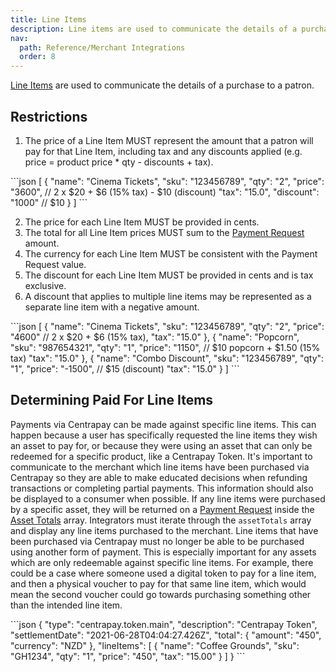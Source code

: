 ```yaml
---
title: Line Items
description: Line items are used to communicate the details of a purchase to a patron.
nav:
  path: Reference/Merchant Integrations
  order: 8
---
```


[Line Items](/api/payment-requests#line-item-model) are used to communicate the details of a purchase to a patron.

## Restrictions

1. The price of a Line Item MUST represent the amount that a patron will pay for that Line Item, including tax and any discounts applied (e.g. price = product price * qty - discounts + tax).

  <CodePanel title="Example">
    ```json
    [
      {
        "name": "Cinema Tickets",
        "sku": "123456789",
        "qty": "2",
        "price": "3600", // 2 x $20 + $6 (15% tax) - $10 (discount)
        "tax": "15.0",
        "discount": "1000" // $10
      }
    ]
    ```
  </CodePanel>

2. The price for each Line Item MUST be provided in cents.
3. The total for all Line Item prices MUST sum to the [Payment Request](/api/payment-requests/) amount.
4. The currency for each Line Item MUST be consistent with the Payment Request value.
5. The discount for each Line Item MUST be provided in cents and is tax exclusive.
6. A discount that applies to multiple line items may be represented as a separate line item with a negative amount.

  <CodePanel title="Example">
    ```json
    [
      {
        "name": "Cinema Tickets",
        "sku": "123456789",
        "qty": "2",
        "price": "4600" // 2 x $20 + $6 (15% tax),
        "tax": "15.0"
      },
      {
        "name": "Popcorn",
        "sku": "987654321",
        "qty": "1",
        "price": "1150", // $10 popcorn + $1.50 (15% tax)
        "tax": "15.0"
      },
      {
        "name": "Combo Discount",
        "sku": "123456789",
        "qty": "1",
        "price": "-1500", // $15 (discount)
        "tax": "15.0"
      }
    ]
    ```
  </CodePanel>

## Determining Paid For Line Items

Payments via Centrapay can be made against specific line items. This can happen because a user has specifically requested the line items they wish an asset to pay for, or because they were using an asset that can only be redeemed for a specific product, like a Centrapay Token.
It's important to communicate to the merchant which line items have been purchased via Centrapay so they are able to make educated decisions when refunding transactions or completing partial payments.
This information should also be displayed to a consumer when possible. If any line items were purchased by a specific asset, they will be returned on a [Payment Request](/api/payment-requests/) inside the [Asset Totals](/api/payment-requests#asset-totals) array.
Integrators must iterate through the `assetTotals` array and display any line items purchased to the merchant. Line items that have been purchased via Centrapay must no longer be able to be purchased using another form of payment.
This is especially important for any assets which are only redeemable against specific line items. For example, there could be a case where someone used a digital token to pay for a line item, and then a physical voucher to pay for that same line item, which would mean the second voucher could go towards purchasing something other than the intended line item.

<CodePanel title="Example">
```json
  {
    "type": "centrapay.token.main",
    "description": "Centrapay Token",
    "settlementDate": "2021-06-28T04:04:27.426Z",
    "total": {
      "amount": "450",
      "currency": "NZD"
    },
    "lineItems": [
      {
        "name": "Coffee Grounds",
        "sku": "GH1234",
        "qty": "1",
        "price": "450",
        "tax": "15.00"
      }
    ]
  }
```
</CodePanel>
